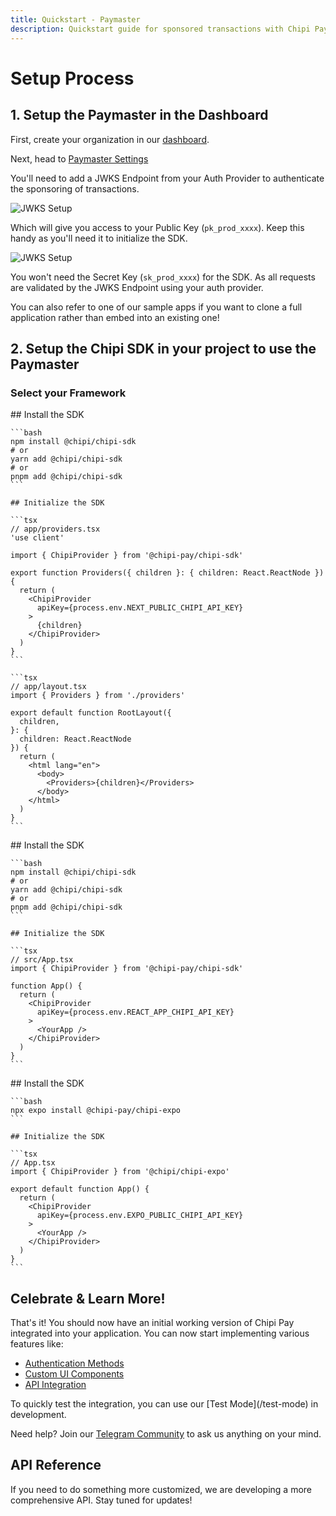 ```yaml
---
title: Quickstart - Paymaster
description: Quickstart guide for sponsored transactions with Chipi Pay Sdk
---
```




# Setup Process

## 1. Setup the Paymaster in the Dashboard

First, create your organization in our [dashboard](https://dashboard.chipipay.com/).

Next, head to [Paymaster Settings](https://dashboard.chipipay.com/configure/paymaster)

You'll need to add a JWKS Endpoint from your Auth Provider to authenticate the sponsoring of transactions.

<div className="flex justify-center">
  <img src="/images/paymaster/configure-paymaster-1.png" alt="JWKS Setup" />
</div>

Which will give you access to your Public Key (`pk_prod_xxxx`). Keep this handy as you'll need it to initialize the SDK.

<div className="flex justify-center">
  <img src="/images/paymaster/configure-paymaster-2.png" alt="JWKS Setup" />
</div>

You won't need the Secret Key (`sk_prod_xxxx`) for the SDK.
As all requests are validated by the JWKS Endpoint using your auth provider.

<Tip>
  You can also refer to one of our sample apps if you want to
  clone a full application rather than embed into an existing one!
</Tip>

## 2. Setup the Chipi SDK in your project to use the Paymaster

### Select your Framework

<Tabs>
  <Tab title="Next.js">
    ## Install the SDK

    ```bash
    npm install @chipi/chipi-sdk
    # or
    yarn add @chipi/chipi-sdk
    # or
    pnpm add @chipi/chipi-sdk
    ```

    ## Initialize the SDK

    ```tsx
    // app/providers.tsx
    'use client'

    import { ChipiProvider } from '@chipi-pay/chipi-sdk'

    export function Providers({ children }: { children: React.ReactNode }) {
      return (
        <ChipiProvider
          apiKey={process.env.NEXT_PUBLIC_CHIPI_API_KEY}
        >
          {children}
        </ChipiProvider>
      )
    }
    ```

    ```tsx
    // app/layout.tsx
    import { Providers } from './providers'

    export default function RootLayout({
      children,
    }: {
      children: React.ReactNode
    }) {
      return (
        <html lang="en">
          <body>
            <Providers>{children}</Providers>
          </body>
        </html>
      )
    }
    ```
  </Tab>

  <Tab title="React">
    ## Install the SDK

    ```bash
    npm install @chipi/chipi-sdk
    # or
    yarn add @chipi/chipi-sdk
    # or
    pnpm add @chipi/chipi-sdk
    ```

    ## Initialize the SDK

    ```tsx
    // src/App.tsx
    import { ChipiProvider } from '@chipi-pay/chipi-sdk'

    function App() {
      return (
        <ChipiProvider
          apiKey={process.env.REACT_APP_CHIPI_API_KEY}
        >
          <YourApp />
        </ChipiProvider>
      )
    }
    ```
  </Tab>

  <Tab title="Expo">
    ## Install the SDK

    ```bash
    npx expo install @chipi-pay/chipi-expo
    ```

    ## Initialize the SDK

    ```tsx
    // App.tsx
    import { ChipiProvider } from '@chipi/chipi-expo'

    export default function App() {
      return (
        <ChipiProvider
          apiKey={process.env.EXPO_PUBLIC_CHIPI_API_KEY}
        >
          <YourApp />
        </ChipiProvider>
      )
    }
    ```
  </Tab>
</Tabs>

## Celebrate & Learn More!

That's it! You should now have an initial working version of Chipi Pay integrated into your application. You can now start implementing various features like:

* [Authentication Methods](/authentication-methods)
* [Custom UI Components](/ui-components)
* [API Integration](/api-reference)

<Tip>
  To quickly test the integration, you can use our [Test Mode](/test-mode) in development.
</Tip>

Need help? Join our [Telegram Community](https://t.me/+e2qjHEOwImkyZDVh) to ask us anything on your mind.


## API Reference

If you need to do something more customized, we are developing a more comprehensive API.
Stay tuned for updates!
